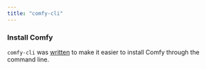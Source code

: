```yaml
---
title: "comfy-cli"
---
```



### Install Comfy

`comfy-cli` was [written](https://github.com/Comfy-Org/comfy-cli) to make it easier to install Comfy through the command line. 


<InstallComfy/>